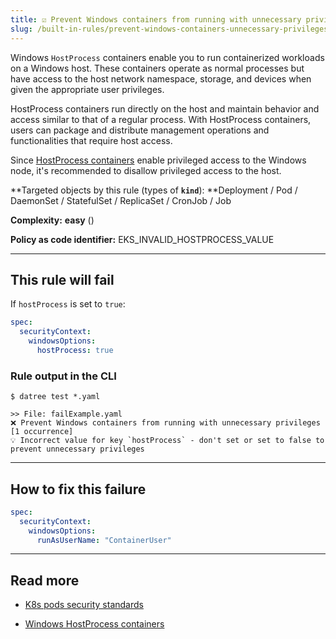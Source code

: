 ```yaml
---
title: ☑️ Prevent Windows containers from running with unnecessary privileges
slug: /built-in-rules/prevent-windows-containers-unnecessary-privileges
---
```


Windows `HostProcess` containers enable you to run containerized workloads on a Windows host. These containers operate as normal processes but have access to the host network namespace, storage, and devices when given the appropriate user privileges. 

HostProcess containers run directly on the host and maintain behavior and access similar to that of a regular process. With HostProcess containers, users can package and distribute management operations and functionalities that require host access.

Since [HostProcess containers](https://kubernetes.io/docs/tasks/configure-pod-container/create-hostprocess-pod) enable privileged access to the Windows node, it's recommended to disallow privileged access to the host.

**Targeted objects by this rule (types of **`kind`**): **Deployment / Pod / DaemonSet / StatefulSet / ReplicaSet / CronJob / Job

**Complexity:** **easy** (<Complexity/>)

**Policy as code identifier:** EKS_INVALID_HOSTPROCESS_VALUE

---

## This rule will fail

If `hostProcess` is set to `true`:

```yaml
spec:
  securityContext:
    windowsOptions:
      hostProcess: true
```

### Rule output in the CLI

```terminal
$ datree test *.yaml

>> File: failExample.yaml
❌ Prevent Windows containers from running with unnecessary privileges [1 occurrence]
💡 Incorrect value for key `hostProcess` - don't set or set to false to prevent unnecessary privileges
```

---

## How to fix this failure

```yaml
spec:
  securityContext:
    windowsOptions:
      runAsUserName: "ContainerUser"
```

---

## Read more

- [K8s pods security standards](https://kubernetes.io/docs/concepts/security/pod-security-standards/)

- [Windows HostProcess containers](https://kubernetes.io/blog/2021/08/16/windows-hostprocess-containers/)
